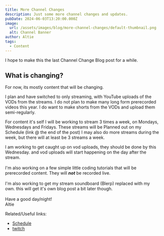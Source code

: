 ```yaml
---
title: More Channel Changes
description: Just some more channel changes and updates.
pubDate: 2024-06-03T13:20:00.000Z
image:
  url: /assets/images/blog/more-channel-changes/default-thumbnail.png
  alt: Channel Banner
author: Altie
tags:
  - Content
---
```


I hope to make this the last Channel Change Blog post for a while.

## What is changing?

For now, its mostly content that will be changing.

I plan and have switched to only streaming, with YouTube uploads of the VODs from the streams. I do not plan to make many long form prerecorded videos this year. I do want to make shorts from the VODs and upload them semi-regularly.

For content it's self I will be working to stream 3 times a week, on Mondays, Wednesdays and Fridays. These streams will be Planned out on my Schedule (link @ the end of the post) I may also do more streams during the week, but there will at least be 3 streams a week.

I am working to get caught up on vod uploads, they should be done by this Wednesday. and vod uploads will start happening on the day after the stream. \
\
I'm also working on a few simple little coding tutorials that will be prerecorded content. They will **_not_** be recorded live. \
\
I'm also working to get my stream soundboard (Blerp) replaced with my own. this will get it's own blog post a bit later though.\
\
Have a good day/night!\
Altie

Related/Useful links:

- [Schedule](https://altie122.notion.site/459e425befd54b3894c9d282b2aa182f?v=daa59f8502d24644ba93b9aec3c09324)
- [twitch](https://www.twitch.tv/altie122)
